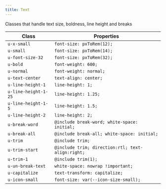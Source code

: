 ```yaml
---
title: Text
---
```


Classes that handle text size, boldness, line height and breaks

| Class                | Properties                                        |
| -------------------- | ------------------------------------------------- |
| `u-x-small`          | `font-size: pxToRem(12);`                         |
| `u-small`            | `font-size: pxToRem(14);`                         |
| `u-font-size-32`     | `font-size: pxToRem(32);`                         |
| `u-bold`             | `font-weight: 600;`                               |
| `u-normal`           | `font-weight: normal;`                            |
| `u-text-center`      | `text-align: center;`                             |
| `u-line-height-1`    | `line-height: 1;`                                 |
| `u-line-height-1-25` | `line-height: 1.25;`                              |
| `u-line-height-1-5`  | `line-height: 1.5;`                               |
| `u-line-height-2`    | `line-height: 2;`                                 |
| `u-break-word`       | `@include break-word; white-space: initial;`      |
| `u-break-all`        | `@include break-all; white-space: initial;`       |
| `u-trim`             | `@include trim;`                                  |
| `u-trim-start`       | `@include trim; direction:rtl; text-align:right;` |
| `u-trim-1`           | `@include trim(1);`                               |
| `u-un-break-text`    | `white-space: nowrap !important;`                 |
| `u-capitalize`       | `text-transform: capitalize;`                     |
| `u-icon-small`       | `font-size: var(--icon-size-small);`              |
